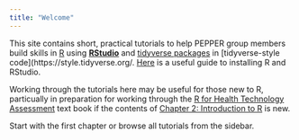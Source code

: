 ```yaml
---
title: "Welcome"
---
```


This site contains short, practical tutorials to help PEPPER group members build skills in [R](https://cran.r-project.org/) using [**RStudio**](https://posit.co/products/open-source/rstudio/?sid=1) and [tidyverse packages](https://www.tidyverse.org/) in [tidyverse-style code](https://style.tidyverse.org/.
[Here](https://rstudio-education.github.io/hopr/starting.html) is a useful guide to installing R and RStudio.

Working through the tutorials here may be useful for those new to R, particually in preparation for working through the [R for Health Technology Assessment](https://gianluca.statistica.it/books/online/r-hta/) text book if the contents of [Chapter 2: Introduction to R](https://gianluca.statistica.it/books/online/r-hta/chapters/03.software/software) is new.

Start with the first chapter or browse all tutorials from the sidebar.
